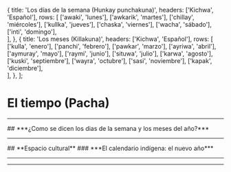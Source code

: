 
  {
    title: 'Los días de la semana (Hunkay punchakuna)',
    headers: ['Kichwa', 'Español'],
    rows: [
      ['awaki', 'lunes'],
      ['awkarik', 'martes'],
      ['chillay', 'miércoles'],
      ['kullka', 'jueves'],
      ['chaska', 'viernes'],
      ['wacha', 'sábado'],
      ['inti', 'domingo'],            
    ],
  },
  {
    title: 'Los meses (Killakuna)',
    headers: ['Kichwa', 'Español'],
    rows: [
      ['kulla', 'enero'],
      ['panchi', 'febrero'],
      ['pawkar', 'marzo'],
      ['ayriwa', 'abril'],
      ['aymuray', 'mayo'],
      ['raymi', 'junio'],
      ['situwa', 'julio'],
      ['karwa', 'agosto'],
      ['kuski', 'septiembre'],
      ['wayra', 'octubre'],
      ['sasi', 'noviembre'],
      ['kapak', 'diciembre'],        
    ],
  },
];

# **El tiempo (Pacha)**
<ImageFlipContainer lecture="time" tag="time"/>
<hr />
## ***¿Como se dicen los dias de la semana y los meses del año?***
<TablesWithTabs tables={tablesData} />   
<hr />
## **Espacio cultural**
### ***El calendario indígena: el nuevo año***
<ComicSpeechBubble text="En el mundo indígena, el inicio del año, el 1 de enero, no tiene significado especial. El calendario indígena es guiado por el calendario agrícola que utilizaron los antepasados. Según este calendario, el mushuk wata, el nuevo año, se celebraba el 21 de marzo. El calendario indígena tiene relación con la siembra, la poda, la cosecha y la presencia de las aves en ciertas temporadas del año. 
En marzo la semilla germina y está en periodo de floración. Por eso, en Marzo se celebra el kapak raymi, cuando se festeja a Diós, al hombre y a la naturaleza. A través de cantos y danzas se representa el amor a la Pacha Mama. 
"/>
<hr />
<ComicSpeechBubble text="!Excelente trabajo! Esto concluye la lección del tiempo." character = "humuFeliz" alignment="right"/>
<hr />
<Quiz lecture="time" />

